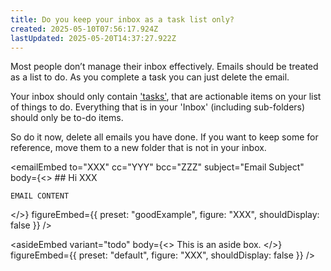 ```yaml
---
title: Do you keep your inbox as a task list only?
created: 2025-05-10T07:56:17.924Z
lastUpdated: 2025-05-20T14:37:27.922Z
---
```


Most people don’t manage their inbox effectively. Emails should be treated as
a list to do. As you complete a task you can just delete the email.

Your inbox should only contain
['tasks'](https://www.ssw.com.au/rules/dones-do-you-use-email-for-tasks-only-not-communication),
that are actionable items on your list of things to do. Everything that is in
your 'Inbox' (including sub-folders) should only be to-do items.

So do it now, delete all emails you have done. If you want to keep some for
reference, move them to a new folder that is not in your inbox.

<youtubeEmbed url="https://www.youtube.com/watch?v=CrJnXd4Rx6g" description="Video: Why Rules are Cool!" />

<emailEmbed
  to="XXX"
  cc="YYY"
  bcc="ZZZ"
  subject="Email Subject"
  body={<>
    ## Hi XXX
    
    EMAIL CONTENT
  </>}
  figureEmbed={{ preset: "goodExample", figure: "XXX", shouldDisplay: false }}
/>

<asideEmbed
  variant="todo"
  body={<>
    This is an aside box.
  </>}
  figureEmbed={{ preset: "default", figure: "XXX", shouldDisplay: false }}
/>
